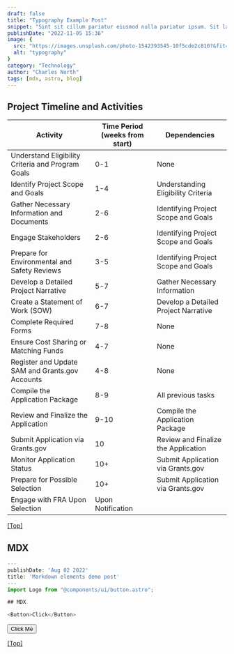 ```yaml
---
draft: false
title: "Typography Example Post"
snippet: "Sint sit cillum pariatur eiusmod nulla pariatur ipsum. Sit laborum anim qui mollit tempor pariatur nisi minim dolor. Aliquip et adipisicing sit sit fugiat"
publishDate: "2022-11-05 15:36"
image: {
  src: "https://images.unsplash.com/photo-1542393545-10f5cde2c810?&fit=crop&w=430&h=240",
  alt: "typography"
}
category: "Technology"
author: "Charles North"
tags: [mdx, astro, blog]
---
```



## Project Timeline and Activities

| Activity                                           | Time Period (weeks from start) | Dependencies                          |
| -------------------------------------------------- | ------------------------------ | ------------------------------------- |
| Understand Eligibility Criteria and Program Goals  | 0-1                            | None                                  |
| Identify Project Scope and Goals                   | 1-4                            | Understanding Eligibility Criteria    |
| Gather Necessary Information and Documents         | 2-6                            | Identifying Project Scope and Goals   |
| Engage Stakeholders                                | 2-6                            | Identifying Project Scope and Goals   |
| Prepare for Environmental and Safety Reviews       | 3-5                            | Identifying Project Scope and Goals   |
| Develop a Detailed Project Narrative               | 5-7                            | Gather Necessary Information          |
| Create a Statement of Work (SOW)                   | 6-7                            | Develop a Detailed Project Narrative  |
| Complete Required Forms                            | 7-8                            | None                                  |
| Ensure Cost Sharing or Matching Funds              | 4-7                            | None                                  |
| Register and Update SAM and Grants.gov Accounts    | 4-8                            | None                                  |
| Compile the Application Package                    | 8-9                            | All previous tasks                     |
| Review and Finalize the Application                | 9-10                           | Compile the Application Package       |
| Submit Application via Grants.gov                  | 10                             | Review and Finalize the Application   |
| Monitor Application Status                         | 10+                            | Submit Application via Grants.gov     |
| Prepare for Possible Selection                     | 10+                            | Submit Application via Grants.gov     |
| Engage with FRA Upon Selection                     | Upon Notification              

[[Top]](#top)

## MDX

```js
---
publishDate: 'Aug 02 2022'
title: 'Markdown elements demo post'
---
import Logo from "@components/ui/button.astro";

## MDX

<Button>Click</Button>
```

<div>
  <Button>Click Me</Button>
</div>

[[Top]](#top)
